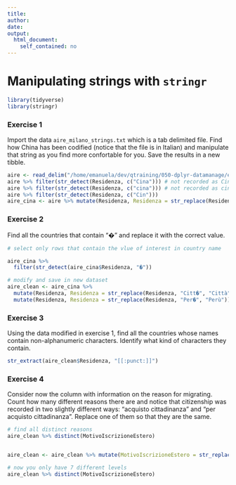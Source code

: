 ```yaml
---
title:
author:
date:
output:
  html_document:
    self_contained: no
---
```




Manipulating strings with `stringr`
================================


```r
library(tidyverse)
library(stringr)
```


### Exercise 1

Import the data `aire_milano_strings.txt` which is a tab delimited file. Find how China has been codified (notice that the file is in Italian) and manipulate that string as you find more confortable for you. Save the results in a new tibble.


```r
aire <- read_delim("/home/emanuela/dev/qtraining/050-dplyr-datamanage/exercises/data/aire_milano_strings.txt", delim = "\t")
aire %>% filter(str_detect(Residenza, c("Cina"))) # not recorded as Cina
aire %>% filter(str_detect(Residenza, c("cina"))) # not recorded as cina
aire %>% filter(str_detect(Residenza, c("Cin"))) 
aire_cina <- aire %>% mutate(Residenza, Residenza = str_replace(Residenza, c("Cinese, Rep. Popolare"), "Cina"))
```


### Exercise 2

Find all the countries that contain "�" and replace it with the correct value.


```r
# select only rows that contain the vlue of interest in country name

aire_cina %>% 
  filter(str_detect(aire_cina$Residenza, "�"))

# modify and save in new dataset
aire_clean <- aire_cina %>% 
  mutate(Residenza, Residenza = str_replace(Residenza, "Citt�", "Città")) %>%
  mutate(Residenza, Residenza = str_replace(Residenza, "Per�", "Perù"))
```



### Exercise 3

Using the data modified in exercise 1, find all the countries whose names contain non-alphanumeric characters. Identify what kind of characters they contain.


```r
str_extract(aire_clean$Residenza, "[[:punct:]]")
```



### Exercise 4

Consider now the column with information on the reason for migrating. Count how many different reasons there are and notice that citizenship was recorded in two slightly different ways: "acquisto cittadinanza" and "per acquisto cittadinanza". Replace one of them so that they are the same.


```r
# find all distinct reasons
aire_clean %>% distinct(MotivoIscrizioneEstero)


aire_clean <- aire_clean %>% mutate(MotivoIscrizioneEstero = str_replace(MotivoIscrizioneEstero, c("^acquisto cittadinanza"), "per acquisto cittadinanza")) # if you do not add "^" it also replaces "acquisto cittadinanza" when detected in "per acquisto cittadinanza"

# now you only have 7 different levels
aire_clean %>% distinct(MotivoIscrizioneEstero)
```


